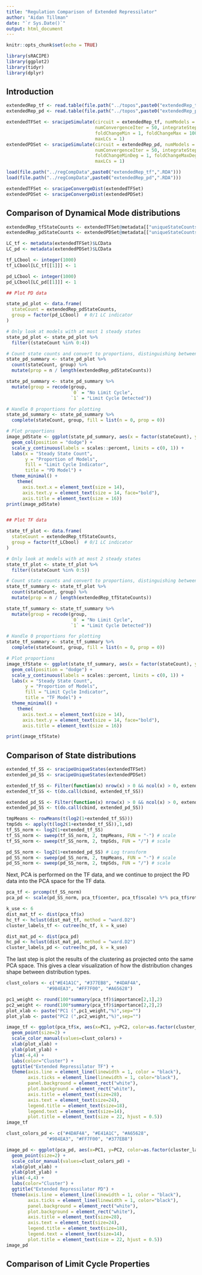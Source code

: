 ```yaml
---
title: "Regulation Comparison of Extended Repressilator"
author: "Aidan Tillman"
date: "`r Sys.Date()`"
output: html_document
---
```


```r
knitr::opts_chunk$set(echo = TRUE)
```

```r
library(sRACIPE)
library(ggplot2)
library(tidyr)
library(dplyr)
```

## Introduction

```r
extendedRep_tf <- read.table(file.path("../topos",paste0("extendedRep_tf",".tpo")), header=T)
extendedRep_pd <- read.table(file.path("../topos",paste0("extendedRep_pd",".tpo")), header=T)
```


```r
extendedTFSet <- sracipeSimulate(circuit = extendedRep_tf, numModels = 1000, nIC = 5,
                                 numConvergenceIter = 50, integrateStepSize = 0.02, 
                                 foldChangeMin = 1, foldChangeMax = 100, limitcycles = TRUE,
                                 maxLCs = 1)
extendedPDSet <- sracipeSimulate(circuit = extendedRep_pd, numModels = 1000, nIC = 5,
                                 numConvergenceIter = 50, integrateStepSize = 0.02,  
                                 foldChangeMinDeg = 1, foldChangeMaxDeg = 10, limitcycles = TRUE,
                                 maxLCs = 1)
```

```r
load(file.path("../regCompData",paste0("extendedRep_tf",".RDA")))
load(file.path("../regCompData",paste0("extendedRep_pd",".RDA")))

```

```r
extendedTFSet <- sracipeConvergeDist(extendedTFSet)
extendedPDSet <- sracipeConvergeDist(extendedPDSet)
```

## Comparison of Dynamical Mode distributions

```r
extendedRep_tfStateCounts <- extendedTFSet@metadata[["uniqueStateCounts"]][["UniqueStableStateNo"]]
extendedRep_pdStateCounts <- extendedPDSet@metadata[["uniqueStateCounts"]][["UniqueStableStateNo"]]
```

```r
LC_tf <- metadata(extendedTFSet)$LCData
LC_pd <- metadata(extendedPDSet)$LCData

tf_LCbool <- integer(1000)
tf_LCbool[LC_tf[[1]]] <- 1

pd_LCbool <- integer(1000)
pd_LCbool[LC_pd[[1]]] <- 1

```


```r
## Plot PD data

state_pd_plot <- data.frame(
  stateCount = extendedRep_pdStateCounts,
  group = factor(pd_LCbool)  # 0/1 LC indicator
)

# Only look at models with at most 1 steady states
state_pd_plot <- state_pd_plot %>%
  filter((stateCount %in% 0:4))

# Count state counts and convert to proportions, distinguishing between existence of LCs
state_pd_summary <- state_pd_plot %>%
  count(stateCount, group) %>%
  mutate(prop = n / length(extendedRep_pdStateCounts))

state_pd_summary <- state_pd_summary %>%
  mutate(group = recode(group,
                        `0` = "No Limit Cycle",
                        `1` = "Limit Cycle Detected"))

# Handle 0 proportions for plotting
state_pd_summary <- state_pd_summary %>%
  complete(stateCount, group, fill = list(n = 0, prop = 0))

# Plot proportions
image_pdState <- ggplot(state_pd_summary, aes(x = factor(stateCount), y = prop, fill = group)) +
  geom_col(position = "dodge") +
  scale_y_continuous(labels = scales::percent, limits = c(0, 1)) +
  labs(x = "Steady State Count", 
       y = "Proportion of Models", 
       fill = "Limit Cycle Indicator",
       title = "PD Model") +
  theme_minimal() +
    theme(
      axis.text.x = element_text(size = 14),
      axis.text.y = element_text(size = 14, face="bold"),
      axis.title = element_text(size = 16))
print(image_pdState)


## Plot TF data

state_tf_plot <- data.frame(
  stateCount = extendedRep_tfStateCounts,
  group = factor(tf_LCbool)  # 0/1 LC indicator
)

# Only look at models with at most 2 steady states
state_tf_plot <- state_tf_plot %>%
  filter((stateCount %in% 0:5))

# Count state counts and convert to proportions, distinguishing between existence of LCs
state_tf_summary <- state_tf_plot %>%
  count(stateCount, group) %>%
  mutate(prop = n / length(extendedRep_tfStateCounts))

state_tf_summary <- state_tf_summary %>%
  mutate(group = recode(group,
                        `0` = "No Limit Cycle",
                        `1` = "Limit Cycle Detected"))

# Handle 0 proportions for plotting
state_tf_summary <- state_tf_summary %>%
  complete(stateCount, group, fill = list(n = 0, prop = 0)) 

# Plot proportions
image_tfState <- ggplot(state_tf_summary, aes(x = factor(stateCount), y = prop, fill = group)) +
  geom_col(position = "dodge") +
  scale_y_continuous(labels = scales::percent, limits = c(0, 1)) +
  labs(x = "Steady State Count", 
       y = "Proportion of Models", 
       fill = "Limit Cycle Indicator",
       title = "TF Model") +
  theme_minimal() +
    theme(
      axis.text.x = element_text(size = 14),
      axis.text.y = element_text(size = 14, face="bold"),
      axis.title = element_text(size = 16))

print(image_tfState)
```


## Comparison of State distributions

```r
extended_tf_SS <- sracipeUniqueStates(extendedTFSet)
extended_pd_SS <- sracipeUniqueStates(extendedPDSet)
```


```r
extended_tf_SS <- Filter(function(x) nrow(x) > 0 && ncol(x) > 0, extended_tf_SS)
extended_tf_SS <- t(do.call(cbind, extended_tf_SS))

extended_pd_SS <- Filter(function(x) nrow(x) > 0 && ncol(x) > 0, extended_pd_SS)
extended_pd_SS <- t(do.call(cbind, extended_pd_SS))
```

```r

tmpMeans <- rowMeans(t(log2(1+extended_tf_SS)))
tmpSds <- apply(t(log2(1+extended_tf_SS)),1,sd)
tf_SS_norm <- log2(1+extended_tf_SS)
tf_SS_norm <- sweep(tf_SS_norm, 2, tmpMeans, FUN = "-") # scale
tf_SS_norm <- sweep(tf_SS_norm, 2, tmpSds, FUN = "/") # scale

pd_SS_norm <- log2(1+extended_pd_SS) # Log transform
pd_SS_norm <- sweep(pd_SS_norm, 2, tmpMeans, FUN = "-") # scale
pd_SS_norm <- sweep(pd_SS_norm, 2, tmpSds, FUN = "/") # scale

```

Next, PCA is performed on the TF data, and we continue to project the PD data into the PCA space for the TF data.

```r
pca_tf <- prcomp(tf_SS_norm)
pca_pd <- scale(pd_SS_norm, pca_tf$center, pca_tf$scale) %*% pca_tf$rotation

```


```r

k_use <- 6
dist_mat_tf <- dist(pca_tf$x)
hc_tf <- hclust(dist_mat_tf, method = "ward.D2")
cluster_labels_tf <- cutree(hc_tf, k = k_use)

dist_mat_pd <- dist(pca_pd)
hc_pd <- hclust(dist_mat_pd, method = "ward.D2")
cluster_labels_pd <- cutree(hc_pd, k = k_use)

```


The last step is plot the results of the clustering as projected onto the same PCA space. This gives a clear visualization of how the distribution changes shape between distribution types.

```r
clust_colors <- c("#E41A1C", "#377EB8", "#4DAF4A",
               "#984EA3", "#FF7F00", "#A65628")

pc1_weight <- round(100*summary(pca_tf)$importance[2,1],2)
pc2_weight <- round(100*summary(pca_tf)$importance[2,2],2)
plot_xlab <- paste("PC1 (",pc1_weight,"%)",sep="")
plot_ylab <- paste("PC2 (",pc2_weight,"%)",sep="")

image_tf <- ggplot(pca_tf$x, aes(x=PC1, y=PC2, color=as.factor(cluster_labels_tf))) +
  geom_point(size=2) +
  scale_color_manual(values=clust_colors) +
  xlab(plot_xlab) +
  ylab(plot_ylab) +
  ylim(-4,4) +
  labs(color="Cluster") + 
  ggtitle("Extended Repressilator TF") +
  theme(axis.line = element_line(linewidth = 1, color = "black"), 
        axis.ticks = element_line(linewidth = 1, color="black"),
        panel.background = element_rect("white"),
        plot.background = element_rect("white"),
        axis.title = element_text(size=28),
        axis.text = element_text(size=24),
        legend.title = element_text(size=18),
        legend.text = element_text(size=14),
        plot.title = element_text(size = 22, hjust = 0.5))
image_tf

clust_colors_pd <- c("#4DAF4A", "#E41A1C", "#A65628",
               "#984EA3", "#FF7F00", "#377EB8")

image_pd <- ggplot(pca_pd, aes(x=PC1, y=PC2, color=as.factor(cluster_labels_pd))) +
  geom_point(size=2) +
  scale_color_manual(values=clust_colors_pd) +
  xlab(plot_xlab) +
  ylab(plot_ylab) +
  ylim(-4,4) +
  labs(color="Cluster") + 
  ggtitle("Extended Repressilator PD") +
  theme(axis.line = element_line(linewidth = 1, color = "black"), 
        axis.ticks = element_line(linewidth = 1, color="black"),
        panel.background = element_rect("white"),
        plot.background = element_rect("white"),
        axis.title = element_text(size=28),
        axis.text = element_text(size=24),
        legend.title = element_text(size=18),
        legend.text = element_text(size=14),
        plot.title = element_text(size = 22, hjust = 0.5))
image_pd
```

## Comparison of Limit Cycle Properties

```r

```

